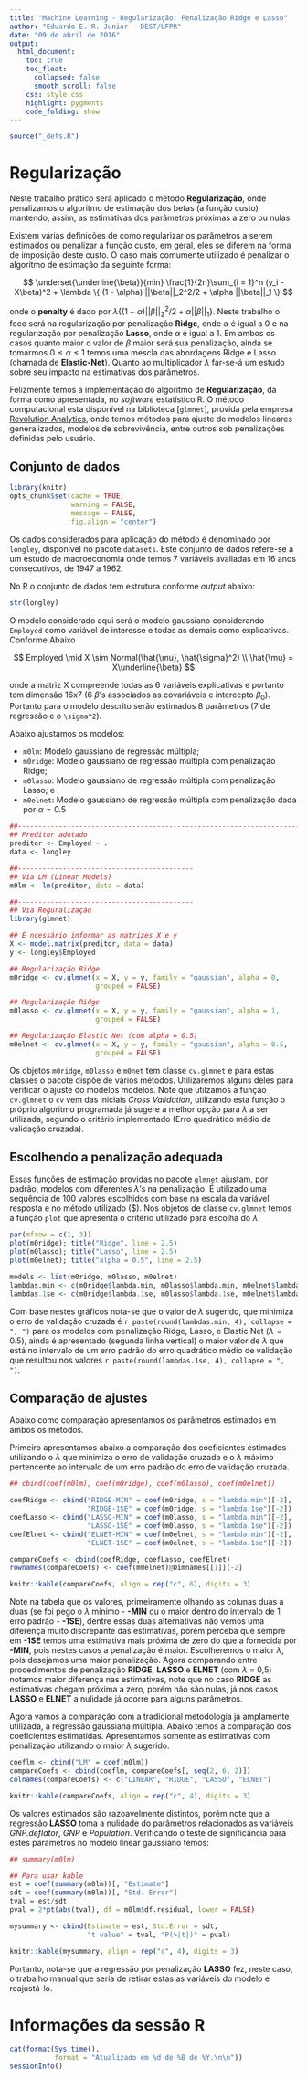 ```yaml
---
title: "Machine Learning - Regularização: Penalização Ridge e Lasso"
author: "Eduardo E. R. Junior - DEST/UFPR"
date: "09 de abril de 2016"
output:
  html_document:
    toc: true
    toc_float:
      collapsed: false
      smooth_scroll: false
    css: style.css
    highlight: pygments
    code_folding: show
---
```


```r
source("_defs.R")
```

# Regularização #

Neste trabalho prático será aplicado o método **Regularização**,
onde penalizamos o algoritmo de estimação dos betas (a função custo)
mantendo, assim, as estimativas dos parâmetros próximas a zero ou
nulas.

Existem várias definições de como regularizar os parâmetros a serem
estimados ou penalizar a função custo, em geral, eles se diferem na
forma de imposição deste custo. O caso mais comumente utilizado é
penalizar o algoritmo de estimação da seguinte forma:

$$
\underset{\underline{\beta}}{min} \frac{1}{2n}\sum_{i = 1}^n (y_i -
X\beta)^2 + \lambda \{ (1 - \alpha) ||\beta||_2^2/2 + \alpha ||\beta||_1
\}
$$

onde o **penalty** é dado por $\lambda \{ (1 - \alpha) ||\beta||_2^2/2 +
\alpha ||\beta||_1 \}$. Neste trabalho o foco será na regularização por
penalização **Ridge**, onde $\alpha$ é igual a 0 e na regularização por
penalização **Lasso**, onde $\alpha$ é igual a 1. Em ambos os casos
quanto maior o valor de $\beta$ maior será sua penalização, ainda se
tomarmos $0 \leq \alpha \leq 1$ temos uma mescla das abordagens Ridge e
Lasso (chamada de **Elastic-Net**). Quanto ao multiplicador $\lambda$
far-se-á um estudo sobre seu impacto na estimativas dos parâmetros.

Felizmente temos a implementação do algoritmo de **Regularização**, da
forma como apresentada, no _software_ estatístico R. O método
computacional esta disponível na biblioteca [`glmnet`], provida pela
empresa [Revolution Analytics](http://revolutionanalytics.com/), onde
temos métodos para ajuste de modelos lineares generalizados, modelos de
sobrevivência, entre outros sob penalizações definidas pelo usuário.

## Conjunto de dados ##

```r

library(knitr)
opts_chunk$set(cache = TRUE,
               warning = FALSE,
               message = FALSE,
               fig.align = "center")

```

Os dados considerados para aplicação do método é denominado por
`longley`, disponível no pacote `datasets`. Este conjunto de dados
refere-se a um estudo de macroeconomia onde temos 7 variáveis avaliadas
em 16 anos consecutivos, de 1947 a 1962.

No R o conjunto de dados tem estrutura conforme _output_ abaixo:

```r

str(longley)

```

O modelo considerado aqui será o modelo gaussiano considerando
`Employed` como variável de interesse e todas as demais como
explicativas. Conforme Abaixo

$$
Employed \mid X \sim Normal(\hat{\mu}, \hat{\sigma}^2) \\
 \hat{\mu} = X\underline{\beta}
$$

onde a matriz X compreende todas as 6 variáveis explicativas e portanto
tem dimensão 16x7 (6 $\beta$'s associados as covariáveis e intercepto
$\beta_0$). Portanto para o modelo descrito serão estimados 8 parâmetros
(7 de regressão e o `\sigma^2`).

Abaixo ajustamos os modelos:

 - `m0lm`: Modelo gaussiano de regressão múltipla;
 - `m0ridge`: Modelo gaussiano de regressão múltipla com penalização
   Ridge;
 - `m0lasso`: Modelo gaussiano de regressão múltipla com penalização
   Lasso; e
 - `m0elnet`: Modelo gaussiano de regressão múltipla com penalização dada
   por $\alpha = 0.5$


```r

##----------------------------------------------------------------------
## Preditor adotado
preditor <- Employed ~ .
data <- longley

##-------------------------------------------
## Via LM (Linear Models)
m0lm <- lm(preditor, data = data)

##-------------------------------------------
## Via Reguralização
library(glmnet)

## É ncessário informar as matrizes X e y
X <- model.matrix(preditor, data = data)
y <- longley$Employed

## Regularização Ridge
m0ridge <- cv.glmnet(x = X, y = y, family = "gaussian", alpha = 0,
                     grouped = FALSE)

## Regularização Ridge
m0lasso <- cv.glmnet(x = X, y = y, family = "gaussian", alpha = 1,
                     grouped = FALSE)

## Regularização Elastic Net (com alpha = 0.5)
m0elnet <- cv.glmnet(x = X, y = y, family = "gaussian", alpha = 0.5,
                     grouped = FALSE)

```

Os objetos `m0ridge`, `m0lasso` e `m0net` tem classe `cv.glmnet` e
para estas classes o pacote dispõe de vários métodos. Utilizaremos
alguns deles para verificar o ajuste do modelos modelos. Note que
utilzamos a função `cv.glmnet` o `cv` vem das iniciais _Cross
Validation_, utilizando esta função o próprio algoritmo programada já
sugere a melhor opção para $\lambda$ a ser utilizada, segundo o critério
implementado (Erro quadrático médio da validação cruzada).

## Escolhendo a penalização adequada ##

Essas funções de estimação providas no pacote `glmnet` ajustam, por
padrão, modelos com diferentes $\lambda$'s na penalização. É utilizado
uma sequência de 100 valores escolhidos com base na escala da variável
resposta e no método utilizado ($\alpha). Nos objetos de classe
`cv.glmnet` temos a função `plot` que apresenta o critério utilizado
para escolha do $\lambda$.

```r

par(mfrow = c(1, 3))
plot(m0ridge); title("Ridge", line = 2.5)
plot(m0lasso); title("Lasso", line = 2.5)
plot(m0elnet); title("alpha = 0.5", line = 2.5)

```

```r

models <- list(m0ridge, m0lasso, m0elnet)
lambdas.min <- c(m0ridge$lambda.min, m0lasso$lambda.min, m0elnet$lambda.min)
lambdas.1se <- c(m0ridge$lambda.1se, m0lasso$lambda.1se, m0elnet$lambda.1se)

```

Com base nestes gráficos nota-se que o valor de $\lambda$ sugerido, que
minimiza o erro de validação cruzada é `r paste(round(lambdas.min, 4),
collapse = ", ")` para os modelos com penalização Ridge, Lasso, e
Elastic Net ($\lambda = 0.5$), ainda é apresentado (segunda linha
vertical) o maior valor de $\lambda$ que está no intervalo de um erro
padrão do erro quadrático médio de validação que resultou nos valores
`r paste(round(lambdas.1se, 4), collapse = ", ")`.

## Comparação de ajustes ##

Abaixo como comparação apresentamos os parâmetros estimados em ambos os
métodos.

Primeiro apresentamos abaixo a comparação dos coeficientes estimados
utilizando o $\lambda$ que minimiza o erro de validação cruzada e o
$\lambda$ máximo pertencente ao intervalo de um erro padrão do erro de
validação cruzada.

```r

## cbind(coef(m0lm), coef(m0ridge), coef(m0lasso), coef(m0elnet))

coefRidge <- cbind("RIDGE-MIN" = coef(m0ridge, s = "lambda.min")[-2],
                   "RIDGE-1SE" = coef(m0ridge, s = "lambda.1se")[-2])
coefLasso <- cbind("LASSO-MIN" = coef(m0lasso, s = "lambda.min")[-2],
                   "LASSO-1SE" = coef(m0lasso, s = "lambda.1se")[-2])
coefElnet <- cbind("ELNET-MIN" = coef(m0elnet, s = "lambda.min")[-2],
                   "ELNET-1SE" = coef(m0elnet, s = "lambda.1se")[-2])

compareCoefs <- cbind(coefRidge, coefLasso, coefElnet)
rownames(compareCoefs) <- coef(m0elnet)@Dimnames[[1]][-2]

knitr::kable(compareCoefs, align = rep("c", 6), digits = 3)

```

Note na tabela que os valores, primeiramente olhando as colunas duas a
duas (se foi pego o $\lambda$ mínimo - **-MIN** ou o maior dentro do
intervalo de 1 erro padrão - **-1SE**), dentre essas duas alternativas
não vemos uma diferença muito discrepante das estimativas, porém perceba
que sempre em **-1SE** temos uma estimativa mais próxima de zero do que
a fornecida por **-MIN**, pois nestes casos a penalização é
maior. Escolheremos o maior $\lambda$, pois desejamos uma maior
penalização. Agora comparando entre procedimentos de penalização
**RIDGE**, **LASSO** e **ELNET** (com $\lambda$ = 0,5) notamos maior
diferença nas estimativas, note que no caso **RIDGE** as estimativas
chegam próxima a zero, porém não são nulas, já nos casos **LASSO** e
**ELNET** a nulidade já ocorre para alguns parâmetros.

Agora vamos a comparação com a tradicional metodologia já amplamente
utilizada, a regressão gaussiana múltipla. Abaixo temos a comparação dos
coeficientes estimatidas. Apresentamos somente as estimativas com
penalização utilizando o maior $\lambda$ sugerido.

```r

coeflm <- cbind("LM" = coef(m0lm))
compareCoefs <- cbind(coeflm, compareCoefs[, seq(2, 6, 2)])
colnames(compareCoefs) <- c("LINEAR", "RIDGE", "LASSO", "ELNET")

knitr::kable(compareCoefs, align = rep("c", 4), digits = 3)

```

Os valores estimados são razoavelmente distintos, porém note que a
regressão **LASSO** toma a nulidade do parâmetros relacionados as
variáveis _GNP.deflator_, _GNP_ e _Population_. Verificando o teste de
significância para estes parâmetros no modelo linear gaussiano temos:

```r

## summary(m0lm)

## Para usar kable
est = coef(summary(m0lm))[, "Estimate"]
sdt = coef(summary(m0lm))[, "Std. Error"]
tval = est/sdt
pval = 2*pt(abs(tval), df = m0lm$df.residual, lower = FALSE)

mysummary <- cbind(Estimate = est, Std.Error = sdt,
                   "t value" = tval, "P(>|t|)" = pval)

knitr::kable(mysummary, align = rep("c", 4), digits = 3)

```

Portanto, nota-se que a regressão por penalização **LASSO** fez, neste
caso, o trabalho manual que seria de retirar estas as variáveis do
modelo e reajustá-lo.

# Informações da sessão R #

```r
cat(format(Sys.time(),
           format = "Atualizado em %d de %B de %Y.\n\n"))
sessionInfo()
```
